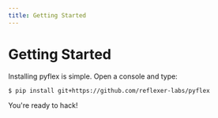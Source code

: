 ```yaml
---
title: Getting Started
---
```


# Getting Started

Installing pyflex is simple. Open a console and type:

```text
$ pip install git+https://github.com/reflexer-labs/pyflex
```

You're ready to hack!

